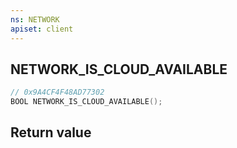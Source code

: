 ```yaml
---
ns: NETWORK
apiset: client
---
```

## NETWORK_IS_CLOUD_AVAILABLE

```c
// 0x9A4CF4F48AD77302
BOOL NETWORK_IS_CLOUD_AVAILABLE();
```



## Return value